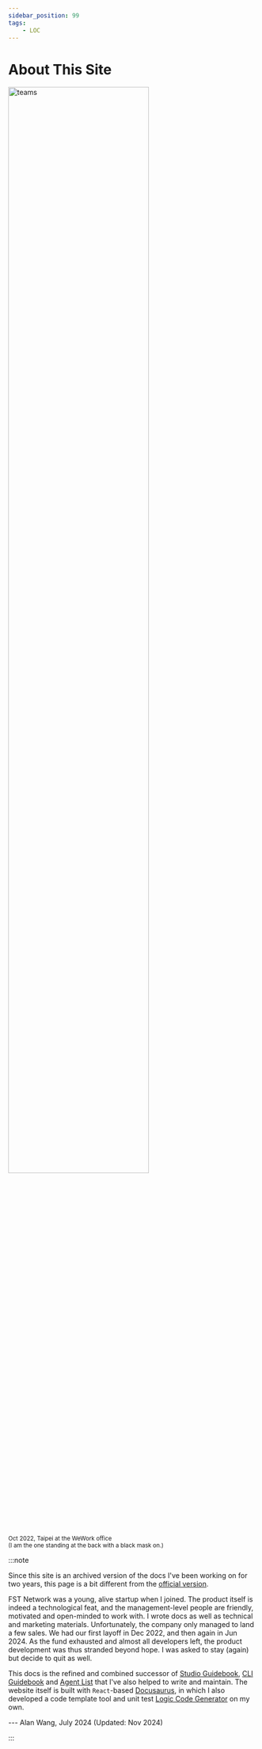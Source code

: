 ```yaml
---
sidebar_position: 99
tags:
    - LOC
---
```


# About This Site

<div className="center-padded">
    <img
        src={require("/img/about/teams.jpg").default}
        width="75%"
        alt="teams"
    />
    <br />
    <small>
        Oct 2022, Taipei at the WeWork office<br />(I am the one standing at the back with a black mask on.)
    </small>
</div>

:::note

Since this site is an archived version of the docs I've been working on for two years, this page is a bit different from the [official version](https://documentation.loc.fst.network/).

FST Network was a young, alive startup when I joined. The product itself is indeed a technological feat, and the management-level people are friendly, motivated and open-minded to work with. I wrote docs as well as technical and marketing materials. Unfortunately, the company only managed to land a few sales. We had our first layoff in Dec 2022, and then again in Jun 2024. As the fund exhausted and almost all developers left, the product development was thus stranded beyond hope. I was asked to stay (again) but decide to quit as well.

This docs is the refined and combined successor of [Studio Guidebook](https://hackmd.io/@fstnetwork/BJboZp8Bc), [CLI Guidebook](https://hackmd.io/@fstnetwork/HyVeXrvIc) and [Agent List](https://hackmd.io/Uj-tC7l9Q82VyGr8R5PL2Q#Agent-List) that I've also helped to write and maintain. The website itself is built with `React`-based [Docusaurus](https://docusaurus.io/), in which I also developed a code template tool and unit test [Logic Code Generator](/logic-code-generator) on my own.

--- Alan Wang, July 2024 (Updated: Nov 2024)

:::

